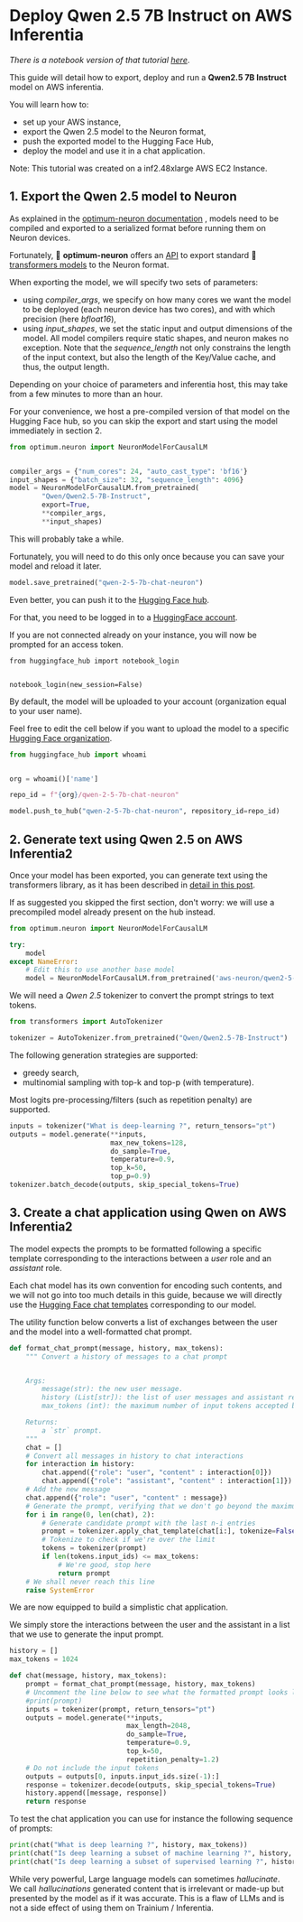 <!---
Copyright 2024 The HuggingFace Team. All rights reserved.

Licensed under the Apache License, Version 2.0 (the "License");
you may not use this file except in compliance with the License.
You may obtain a copy of the License at

    http://www.apache.org/licenses/LICENSE-2.0

Unless required by applicable law or agreed to in writing, software
distributed under the License is distributed on an "AS IS" BASIS,
WITHOUT WARRANTIES OR CONDITIONS OF ANY KIND, either express or implied.
See the License for the specific language governing permissions and
limitations under the License.
-->
# Deploy Qwen 2.5 7B Instruct on AWS Inferentia

*There is a notebook version of that tutorial [here](https://github.com/huggingface/optimum-neuron/blob/main/notebooks/text-generation/qwen2-5-7b-chatbot.ipynb)*.

This guide will detail how to export, deploy and run a **Qwen2.5 7B Instruct** model on AWS inferentia.

You will learn how to:
- set up your AWS instance,
- export the Qwen 2.5 model to the Neuron format,
- push the exported model to the Hugging Face Hub,
- deploy the model and use it in a chat application.

Note: This tutorial was created on a inf2.48xlarge AWS EC2 Instance.

## 1. Export the Qwen 2.5 model to Neuron

As explained in the [optimum-neuron documentation](https://huggingface.co/docs/optimum-neuron/guides/export_model#why-compile-to-neuron-model)
, models need to be compiled and exported to a serialized format before running them on Neuron devices.

Fortunately, 🤗 **optimum-neuron** offers an [API](https://huggingface.co/docs/optimum-neuron/guides/models#configuring-the-export-of-a-generative-model)
to export standard 🤗 [transformers models](https://huggingface.co/docs/transformers/index) to the Neuron format.

When exporting the model, we will specify two sets of parameters:

- using *compiler_args*, we specify on how many cores we want the model to be deployed (each neuron device has two cores), and with which precision (here *bfloat16*),
- using *input_shapes*, we set the static input and output dimensions of the model. All model compilers require static shapes, and neuron makes no exception. Note that the
*sequence_length* not only constrains the length of the input context, but also the length of the Key/Value cache, and thus, the output length.

Depending on your choice of parameters and inferentia host, this may take from a few minutes to more than an hour.

For your convenience, we host a pre-compiled version of that model on the Hugging Face hub, so you can skip the export and start using the model immediately in section 2.

```python
from optimum.neuron import NeuronModelForCausalLM


compiler_args = {"num_cores": 24, "auto_cast_type": 'bf16'}
input_shapes = {"batch_size": 32, "sequence_length": 4096}
model = NeuronModelForCausalLM.from_pretrained(
        "Qwen/Qwen2.5-7B-Instruct",
        export=True,
        **compiler_args,
        **input_shapes)
```

This will probably take a while.

Fortunately, you will need to do this only once because you can save your model and reload it later.


```python
model.save_pretrained("qwen-2-5-7b-chat-neuron")
```

Even better, you can push it to the [Hugging Face hub](https://huggingface.co/models).

For that, you need to be logged in to a [HuggingFace account](https://huggingface.co/join).

If you are not connected already on your instance, you will now be prompted for an access token.

```shell
from huggingface_hub import notebook_login


notebook_login(new_session=False)
```

By default, the model will be uploaded to your account (organization equal to your user name).

Feel free to edit the cell below if you want to upload the model to a specific [Hugging Face organization](https://huggingface.co/docs/hub/organizations).


```python
from huggingface_hub import whoami


org = whoami()['name']

repo_id = f"{org}/qwen-2-5-7b-chat-neuron"

model.push_to_hub("qwen-2-5-7b-chat-neuron", repository_id=repo_id)
```

## 2. Generate text using Qwen 2.5 on AWS Inferentia2

Once your model has been exported, you can generate text using the transformers library, as it has been described in [detail in this post](https://huggingface.co/blog/how-to-generate).

If as suggested you skipped the first section, don't worry: we will use a precompiled model already present on the hub instead.


```python
from optimum.neuron import NeuronModelForCausalLM

try:
    model
except NameError:
    # Edit this to use another base model
    model = NeuronModelForCausalLM.from_pretrained('aws-neuron/qwen2-5-7b-chat-neuron')
```

We will need a *Qwen 2.5* tokenizer to convert the prompt strings to text tokens.


```python
from transformers import AutoTokenizer

tokenizer = AutoTokenizer.from_pretrained("Qwen/Qwen2.5-7B-Instruct")
```

The following generation strategies are supported:

- greedy search,
- multinomial sampling with top-k and top-p (with temperature).

Most logits pre-processing/filters (such as repetition penalty) are supported.


```python
inputs = tokenizer("What is deep-learning ?", return_tensors="pt")
outputs = model.generate(**inputs,
                         max_new_tokens=128,
                         do_sample=True,
                         temperature=0.9,
                         top_k=50,
                         top_p=0.9)
tokenizer.batch_decode(outputs, skip_special_tokens=True)
```

## 3. Create a chat application using Qwen on AWS Inferentia2

The model expects the prompts to be formatted following a specific template corresponding to the interactions between a *user* role and an *assistant* role.

Each chat model has its own convention for encoding such contents, and we will not go into too much details in this guide, because we will directly use the [Hugging Face chat templates](https://huggingface.co/blog/chat-templates) corresponding to our model.

The utility function below converts a list of exchanges between the user and the model into a well-formatted chat prompt.


```python
def format_chat_prompt(message, history, max_tokens):
    """ Convert a history of messages to a chat prompt


    Args:
        message(str): the new user message.
        history (List[str]): the list of user messages and assistant responses.
        max_tokens (int): the maximum number of input tokens accepted by the model.

    Returns:
        a `str` prompt.
    """
    chat = []
    # Convert all messages in history to chat interactions
    for interaction in history:
        chat.append({"role": "user", "content" : interaction[0]})
        chat.append({"role": "assistant", "content" : interaction[1]})
    # Add the new message
    chat.append({"role": "user", "content" : message})
    # Generate the prompt, verifying that we don't go beyond the maximum number of tokens
    for i in range(0, len(chat), 2):
        # Generate candidate prompt with the last n-i entries
        prompt = tokenizer.apply_chat_template(chat[i:], tokenize=False)
        # Tokenize to check if we're over the limit
        tokens = tokenizer(prompt)
        if len(tokens.input_ids) <= max_tokens:
            # We're good, stop here
            return prompt
    # We shall never reach this line
    raise SystemError
```

We are now equipped to build a simplistic chat application.

We simply store the interactions between the user and the assistant in a list that we use to generate
the input prompt.


```python
history = []
max_tokens = 1024

def chat(message, history, max_tokens):
    prompt = format_chat_prompt(message, history, max_tokens)
    # Uncomment the line below to see what the formatted prompt looks like
    #print(prompt)
    inputs = tokenizer(prompt, return_tensors="pt")
    outputs = model.generate(**inputs,
                             max_length=2048,
                             do_sample=True,
                             temperature=0.9,
                             top_k=50,
                             repetition_penalty=1.2)
    # Do not include the input tokens
    outputs = outputs[0, inputs.input_ids.size(-1):]
    response = tokenizer.decode(outputs, skip_special_tokens=True)
    history.append([message, response])
    return response
```

To test the chat application you can use for instance the following sequence of prompts:

```python
print(chat("What is deep learning ?", history, max_tokens))
print(chat("Is deep learning a subset of machine learning ?", history, max_tokens))
print(chat("Is deep learning a subset of supervised learning ?", history, max_tokens))
```

<Warning>

While very powerful, Large language models can sometimes *hallucinate*. We call *hallucinations* generated content that is irrelevant or made-up but presented by the model as if it was accurate. This is a flaw of LLMs and is not a side effect of using them on Trainium / Inferentia.

</Warning>
